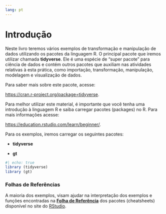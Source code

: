 ```yaml
---
lang: pt
---
```


# Introdução

Neste livro teremos vários exemplos de transformação e manipulação de dados utilizando os pacotes da linguagem R. O principal pacote que iremos utilizar chamada **tidyverse**. Ele é uma espécie de "super pacote" para ciência de dados e contém outros pacotes que auxiliam nas atividades relativas à esta prática, como importação, transformação, manipulação, modelagem e visualização de dados.

Para saber mais sobre este pacote, acesse:

[https://cran.r-project.org/package=tidyverse](https://cran.r-project.org/package=tidyr){.uri}.

::: callout-warning
Para melhor utilizar este material, é importante que você tenha uma introdução à linguagem R e saiba carregar pacotes (packages) no R. Para mais informações acesse:

<https://education.rstudio.com/learn/beginner/>.
:::

Para os exemplos, iremos carregar os seguintes pacotes:

-   **tidyverse**

-   **gt**

```r
#| echo: true
library (tidyverse)
library (gt)
```

### Folhas de Referências

A maioria dos exemplos, visam ajudar na interpretação dos exemplos e funções encontradas na [**Folha de Referência**](https://www.rstudio.com/resources/cheatsheets/) dos pacotes (cheatsheets) disponível no site do [RStudio](rstudio.com).
